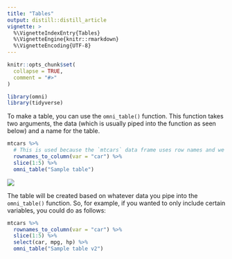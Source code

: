 ```yaml
---
title: "Tables"
output: distill::distill_article
vignette: >
  %\VignetteIndexEntry{Tables}
  %\VignetteEngine{knitr::rmarkdown}
  %\VignetteEncoding{UTF-8}
---
```


```r
knitr::opts_chunk$set(
  collapse = TRUE,
  comment = "#>"
)
```

```r
library(omni)
library(tidyverse)
```

To make a table, you can use the `omni_table()` function. This function takes two arguments, the data (which is usually piped into the function as seen below) and a name for the table. 

```r
mtcars %>% 
  # This is used because the `mtcars` data frame uses row names and we want to convert these into a variable
  rownames_to_column(var = "car") %>% 
  slice(1:5) %>% 
  omni_table("Sample table")
```

![](https://github.com/rfortherestofus/omni/raw/master/inst/rmarkdown/templates/omni-rmarkdown-template/skeleton/images/sample-table.png)


The table will be created based on whatever data you pipe into the `omni_table()` function. So, for example, if you wanted to only include certain variables, you could do as follows:

```r
mtcars %>% 
  rownames_to_column(var = "car") %>% 
  slice(1:5) %>% 
  select(car, mpg, hp) %>% 
  omni_table("Sample table v2")
```
